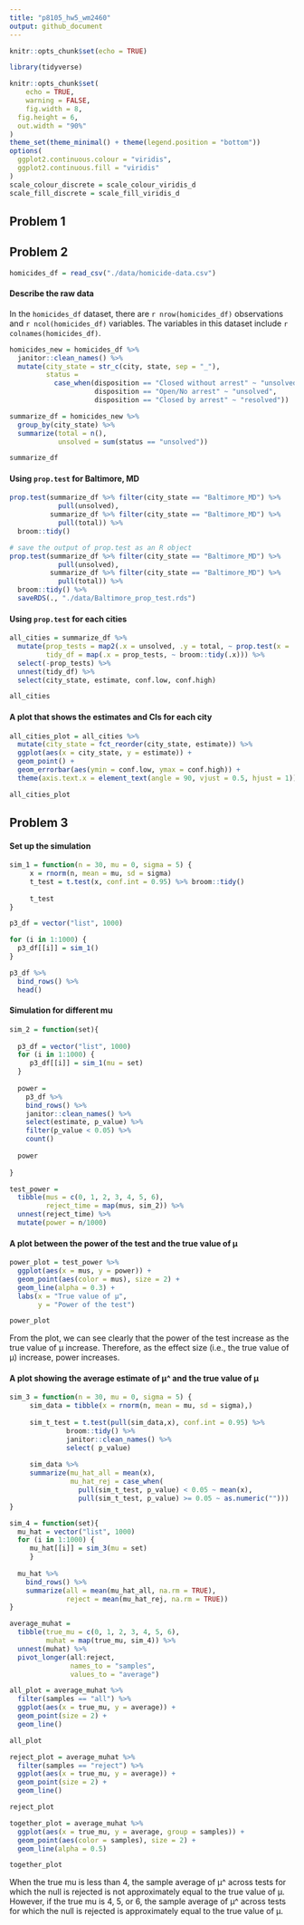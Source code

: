```yaml
---
title: "p8105_hw5_wm2460"
output: github_document
---
```


```r
knitr::opts_chunk$set(echo = TRUE)

library(tidyverse)

knitr::opts_chunk$set(
	echo = TRUE,
	warning = FALSE,
	fig.width = 8, 
  fig.height = 6,
  out.width = "90%"
)
theme_set(theme_minimal() + theme(legend.position = "bottom"))
options(
  ggplot2.continuous.colour = "viridis",
  ggplot2.continuous.fill = "viridis"
)
scale_colour_discrete = scale_colour_viridis_d
scale_fill_discrete = scale_fill_viridis_d
```

## Problem 1

## Problem 2
```r
homicides_df = read_csv("./data/homicide-data.csv")
```

#### Describe the raw data

In the `homicides_df` dataset, there are `r nrow(homicides_df)` observations and `r ncol(homicides_df)` variables. The variables in this dataset include `r colnames(homicides_df)`. 

```r
homicides_new = homicides_df %>% 
  janitor::clean_names() %>% 
  mutate(city_state = str_c(city, state, sep = "_"),
         status = 
           case_when(disposition == "Closed without arrest" ~ "unsolved",
                     disposition == "Open/No arrest" ~ "unsolved",
                     disposition == "Closed by arrest" ~ "resolved")) 

summarize_df = homicides_new %>% 
  group_by(city_state) %>% 
  summarize(total = n(),
            unsolved = sum(status == "unsolved")) 

summarize_df
```

#### Using `prop.test` for Baltimore, MD
```r
prop.test(summarize_df %>% filter(city_state == "Baltimore_MD") %>%
            pull(unsolved), 
          summarize_df %>% filter(city_state == "Baltimore_MD") %>%
            pull(total)) %>% 
  broom::tidy()

# save the output of prop.test as an R object
prop.test(summarize_df %>% filter(city_state == "Baltimore_MD") %>%
            pull(unsolved), 
          summarize_df %>% filter(city_state == "Baltimore_MD") %>%
            pull(total)) %>% 
  broom::tidy() %>% 
  saveRDS(., "./data/Baltimore_prop_test.rds")
```

#### Using `prop.test` for each cities
```r
all_cities = summarize_df %>% 
  mutate(prop_tests = map2(.x = unsolved, .y = total, ~ prop.test(x = .x, n = .y)),
         tidy_df = map(.x = prop_tests, ~ broom::tidy(.x))) %>% 
  select(-prop_tests) %>% 
  unnest(tidy_df) %>% 
  select(city_state, estimate, conf.low, conf.high)

all_cities
```

#### A plot that shows the estimates and CIs for each city 
```r
all_cities_plot = all_cities %>% 
  mutate(city_state = fct_reorder(city_state, estimate)) %>% 
  ggplot(aes(x = city_state, y = estimate)) +
  geom_point() +
  geom_errorbar(aes(ymin = conf.low, ymax = conf.high)) + 
  theme(axis.text.x = element_text(angle = 90, vjust = 0.5, hjust = 1))

all_cities_plot
```


## Problem 3

#### Set up the simulation
```r
sim_1 = function(n = 30, mu = 0, sigma = 5) {
     x = rnorm(n, mean = mu, sd = sigma)
     t_test = t.test(x, conf.int = 0.95) %>% broom::tidy()
     
     t_test
}

p3_df = vector("list", 1000)

for (i in 1:1000) {
  p3_df[[i]] = sim_1()
}

p3_df %>% 
  bind_rows() %>% 
  head()
```

#### Simulation for different mu
```r
sim_2 = function(set){
  
  p3_df = vector("list", 1000)
  for (i in 1:1000) {
     p3_df[[i]] = sim_1(mu = set)
  }
  
  power = 
    p3_df %>% 
    bind_rows() %>% 
    janitor::clean_names() %>% 
    select(estimate, p_value) %>% 
    filter(p_value < 0.05) %>% 
    count()
  
  power
  
}

test_power =
  tibble(mus = c(0, 1, 2, 3, 4, 5, 6),
         reject_time = map(mus, sim_2)) %>%  
  unnest(reject_time) %>% 
  mutate(power = n/1000)
```

#### A plot between the power of the test and the true value of μ
```r
power_plot = test_power %>% 
  ggplot(aes(x = mus, y = power)) +
  geom_point(aes(color = mus), size = 2) +
  geom_line(alpha = 0.3) +
  labs(x = "True value of μ",
       y = "Power of the test")

power_plot
```

From the plot, we can see clearly that the power of the test increase as the true value of μ increase. Therefore, as the effect size (i.e., the true value of μ) increase, power increases. 

#### A plot showing the average estimate of μ^ and the true value of μ 
```r
sim_3 = function(n = 30, mu = 0, sigma = 5) {
     sim_data = tibble(x = rnorm(n, mean = mu, sd = sigma),)
     
     sim_t_test = t.test(pull(sim_data,x), conf.int = 0.95) %>% 
              broom::tidy() %>% 
              janitor::clean_names() %>% 
              select( p_value)
     
     sim_data %>% 
     summarize(mu_hat_all = mean(x),
               mu_hat_rej = case_when(
                 pull(sim_t_test, p_value) < 0.05 ~ mean(x),
                 pull(sim_t_test, p_value) >= 0.05 ~ as.numeric("")))
}

sim_4 = function(set){
  mu_hat = vector("list", 1000)
  for (i in 1:1000) {
     mu_hat[[i]] = sim_3(mu = set)
     }
  
  mu_hat %>% 
    bind_rows() %>% 
    summarize(all = mean(mu_hat_all, na.rm = TRUE),
              reject = mean(mu_hat_rej, na.rm = TRUE))
}

average_muhat =
  tibble(true_mu = c(0, 1, 2, 3, 4, 5, 6),
         muhat = map(true_mu, sim_4)) %>%  
  unnest(muhat) %>% 
  pivot_longer(all:reject,
               names_to = "samples",
               values_to = "average")

all_plot = average_muhat %>% 
  filter(samples == "all") %>% 
  ggplot(aes(x = true_mu, y = average)) +
  geom_point(size = 2) +
  geom_line()

all_plot

reject_plot = average_muhat %>% 
  filter(samples == "reject") %>% 
  ggplot(aes(x = true_mu, y = average)) +
  geom_point(size = 2) +
  geom_line()

reject_plot

together_plot = average_muhat %>% 
  ggplot(aes(x = true_mu, y = average, group = samples)) +
  geom_point(aes(color = samples), size = 2) +
  geom_line(alpha = 0.5)

together_plot
```


When the true mu is less than 4, the sample average of μ^ across tests for which the null is rejected is not approximately equal to the true value of μ. However, if the true mu is 4, 5, or 6, the sample average of μ^ across tests for which the null is rejected is approximately equal to the true value of μ. 


